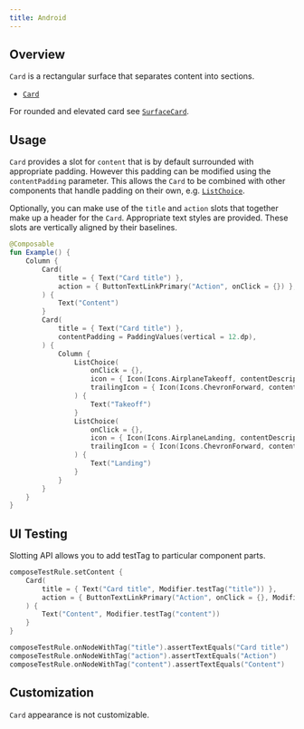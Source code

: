 ```yaml
---
title: Android
---
```


## Overview

`Card` is a rectangular surface that separates content into sections.

- [`Card`](https://kiwicom.github.io/orbit-compose/ui/kiwi.orbit.compose.ui.controls/-card.html)

For rounded and elevated card see
[`SurfaceCard`](https://kiwicom.github.io/orbit-compose/ui/kiwi.orbit.compose.ui.controls/-surface-card.html).

## Usage

`Card` provides a slot for `content` that is by default surrounded with appropriate padding.
However this padding can be modified using the `contentPadding` parameter.
This allows the `Card` to be combined with other components that handle padding on their own, e.g.
[`ListChoice`](https://kiwicom.github.io/orbit-compose/ui/kiwi.orbit.compose.ui.controls/-list-choice.html).

Optionally, you can make use of the `title` and `action` slots that together make up a header for the `Card`.
Appropriate text styles are provided. These slots are vertically aligned by their baselines.

```kotlin
@Composable
fun Example() {
    Column {
        Card(
            title = { Text("Card title") },
            action = { ButtonTextLinkPrimary("Action", onClick = {}) },
        ) {
            Text("Content")
        }
        Card(
            title = { Text("Card title") },
            contentPadding = PaddingValues(vertical = 12.dp),
        ) {
            Column {
                ListChoice(
                    onClick = {},
                    icon = { Icon(Icons.AirplaneTakeoff, contentDescription = null) },
                    trailingIcon = { Icon(Icons.ChevronForward, contentDescription = null) },
                ) {
                    Text("Takeoff")
                }
                ListChoice(
                    onClick = {},
                    icon = { Icon(Icons.AirplaneLanding, contentDescription = null) },
                    trailingIcon = { Icon(Icons.ChevronForward, contentDescription = null) },
                ) {
                    Text("Landing")
                }
            }
        }
    }
}
```

## UI Testing

Slotting API allows you to add testTag to particular component parts.

```kotlin
composeTestRule.setContent {
    Card(
        title = { Text("Card title", Modifier.testTag("title")) },
        action = { ButtonTextLinkPrimary("Action", onClick = {}, Modifier.testTag("action")) },
    ) {
        Text("Content", Modifier.testTag("content"))
    }
}

composeTestRule.onNodeWithTag("title").assertTextEquals("Card title")
composeTestRule.onNodeWithTag("action").assertTextEquals("Action")
composeTestRule.onNodeWithTag("content").assertTextEquals("Content")
```

## Customization

`Card` appearance is not customizable.

